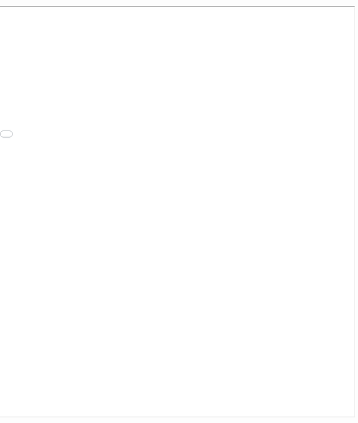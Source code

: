 <div style= "float:right;position: relative; top: 50px; right: -220px">
<iframe src="projects/STOCKS_FINAL_ANALYSIS.html" width="1300" height="1100"></iframe>
</div>